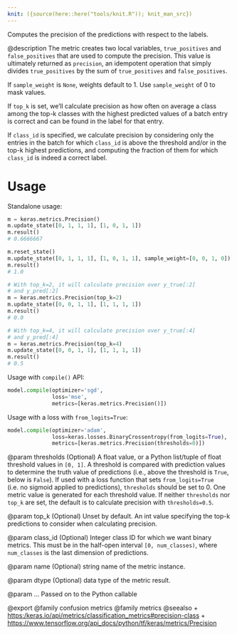 ```yaml
---
knit: ({source(here::here("tools/knit.R")); knit_man_src})
---
```

Computes the precision of the predictions with respect to the labels.

@description
The metric creates two local variables, `true_positives` and
`false_positives` that are used to compute the precision. This value is
ultimately returned as `precision`, an idempotent operation that simply
divides `true_positives` by the sum of `true_positives` and
`false_positives`.

If `sample_weight` is `None`, weights default to 1.
Use `sample_weight` of 0 to mask values.

If `top_k` is set, we'll calculate precision as how often on average a class
among the top-k classes with the highest predicted values of a batch entry
is correct and can be found in the label for that entry.

If `class_id` is specified, we calculate precision by considering only the
entries in the batch for which `class_id` is above the threshold and/or in
the top-k highest predictions, and computing the fraction of them for which
`class_id` is indeed a correct label.

# Usage
Standalone usage:

```python
m = keras.metrics.Precision()
m.update_state([0, 1, 1, 1], [1, 0, 1, 1])
m.result()
# 0.6666667
```

```python
m.reset_state()
m.update_state([0, 1, 1, 1], [1, 0, 1, 1], sample_weight=[0, 0, 1, 0])
m.result()
# 1.0
```

```python
# With top_k=2, it will calculate precision over y_true[:2]
# and y_pred[:2]
m = keras.metrics.Precision(top_k=2)
m.update_state([0, 0, 1, 1], [1, 1, 1, 1])
m.result()
# 0.0
```

```python
# With top_k=4, it will calculate precision over y_true[:4]
# and y_pred[:4]
m = keras.metrics.Precision(top_k=4)
m.update_state([0, 0, 1, 1], [1, 1, 1, 1])
m.result()
# 0.5
```

Usage with `compile()` API:

```python
model.compile(optimizer='sgd',
              loss='mse',
              metrics=[keras.metrics.Precision()])
```

Usage with a loss with `from_logits=True`:

```python
model.compile(optimizer='adam',
              loss=keras.losses.BinaryCrossentropy(from_logits=True),
              metrics=[keras.metrics.Precision(thresholds=0)])
```

@param thresholds
(Optional) A float value, or a Python list/tuple of float
threshold values in `[0, 1]`. A threshold is compared with
prediction values to determine the truth value of predictions (i.e.,
above the threshold is `True`, below is `False`). If used with a
loss function that sets `from_logits=True` (i.e. no sigmoid applied
to predictions), `thresholds` should be set to 0. One metric value
is generated for each threshold value. If neither `thresholds` nor
`top_k` are set, the default is to calculate precision with
`thresholds=0.5`.

@param top_k
(Optional) Unset by default. An int value specifying the top-k
predictions to consider when calculating precision.

@param class_id
(Optional) Integer class ID for which we want binary metrics.
This must be in the half-open interval `[0, num_classes)`, where
`num_classes` is the last dimension of predictions.

@param name
(Optional) string name of the metric instance.

@param dtype
(Optional) data type of the metric result.

@param ...
Passed on to the Python callable

@export
@family confusion metrics
@family metrics
@seealso
+ <https:/keras.io/api/metrics/classification_metrics#precision-class>
+ <https://www.tensorflow.org/api_docs/python/tf/keras/metrics/Precision>
